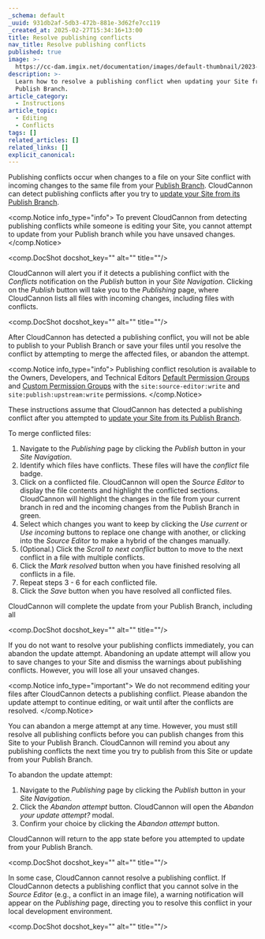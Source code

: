 ```yaml
---
_schema: default
_uuid: 931db2af-5db3-472b-881e-3d62fe7cc119
_created_at: 2025-02-27T15:34:16+13:00
title: Resolve publishing conflicts
nav_title: Resolve publishing conflicts
published: true
image: >-
  https://cc-dam.imgix.net/documentation/images/default-thumbnail/2023-Q4/CloudCannon-Documentation-Thumbnail.png
description: >-
  Learn how to resolve a publishing conflict when updating your Site from it's
  Publish Branch.
article_category:
  - Instructions
article_topic:
  - Editing
  - Conflicts
tags: []
related_articles: []
related_links: []
explicit_canonical:
---
```

Publishing conflicts occur when changes to a file on your Site conflict with incoming changes to the same file from your [Publish Branch](https://crawling-ginger.cloudvent.net/documentation/articles/what-is-a-publish-branch/). CloudCannon can detect publishing conflicts after you try to [update your Site from its Publish Branch](/documentation/articles/update-from-a-publish-branch/).

<comp.Notice info_type="info">
  To prevent CloudCannon from detecting publishing conflicts while someone is editing your Site, you cannot attempt to update from your Publish branch while you have unsaved changes.
</comp.Notice>

<comp.DocShot docshot_key="" alt="" title=""/>

CloudCannon will alert you if it detects a publishing conflict with the *Conflicts* notification on the *Publish* button in your *Site Navigation*. Clicking on the *Publish* button will take you to the *Publishing* page, where CloudCannon lists all files with incoming changes, including files with conflicts.

<comp.DocShot docshot_key="" alt="" title=""/>

After CloudCannon has detected a publishing conflict, you will not be able to publish to your Publish Branch or save your files until you resolve the conflict by attempting to merge the affected files, or abandon the attempt.

<comp.Notice info_type="info">
  Publishing conflict resolution is available to the Owners, Developers, and Technical Editors [Default Permission Groups](/documentation/articles/what-are-default-permission-groups/) and [Custom Permission Groups](/documentation/articles/what-are-custom-permission-groups/) with the `site:source-editor:write` and `site:publish:upstream:write` permissions.
</comp.Notice>

These instructions assume that CloudCannon has detected a publishing conflict after you attempted to [update your Site from its Publish Branch](/documentation/articles/update-from-a-publish-branch/).

To merge conflicted files:

1. Navigate to the *Publishing* page by clicking the *Publish* button in your *Site Navigation*.
2. Identify which files have conflicts. These files will have the *conflict* file badge.
3. Click on a conflicted file. CloudCannon will open the *Source Editor* to display the file contents and highlight the conflicted sections. CloudCannon will highlight the changes in the file from your current branch in red and the incoming changes from the Publish Branch in green.
4. Select which changes you want to keep by clicking the *Use current* or *Use incoming* buttons to replace one change with another, or clicking into the *Source Editor* to make a hybrid of the changes manually.
5. (Optional.) Click the *Scroll to next conflict* button to move to the next conflict in a file with multiple conflicts.
6. Click the *Mark resolved* button when you have finished resolving all conflicts in a file.
7. Repeat steps 3 - 6 for each conflicted file.
8. Click the *Save* button when you have resolved all conflicted files.

CloudCannon will complete the update from your Publish Branch, including all

<comp.DocShot docshot_key="" alt="" title=""/>

If you do not want to resolve your publishing conflicts immediately, you can abandon the update attempt. Abandoning an update attempt will allow you to save changes to your Site and dismiss the warnings about publishing conflicts. However, you will lose all your unsaved changes.

<comp.Notice info_type="important">
  We do not recommend editing your files after CloudCannon detects a publishing conflict. Please abandon the update attempt to continue editing, or wait until after the conflicts are resolved.
</comp.Notice>

You can abandon a merge attempt at any time. However, you must still resolve all publishing conflicts before you can publish changes from this Site to your Publish Branch. CloudCannon will remind you about any publishing conflicts the next time you try to publish from this Site or update from your Publish Branch.

To abandon the update attempt:

1. Navigate to the *Publishing* page by clicking the *Publish* button in your *Site Navigation*.
2. Click the *Abandon attempt* button. CloudCannon will open the *Abandon your update attempt?* modal.
3. Confirm your choice by clicking the *Abandon attempt* button.

CloudCannon will return to the app state before you attempted to update from your Publish Branch.

<comp.DocShot docshot_key="" alt="" title=""/>

In some case, CloudCannon cannot resolve a publishing conflict. If CloudCannon detects a publishing conflict that you cannot solve in the *Source Editor* (e.g., a conflict in an image file), a warning notification will appear on the *Publishing* page, directing you to resolve this conflict in your local development environment.

<comp.DocShot docshot_key="" alt="" title=""/>